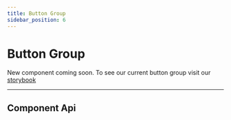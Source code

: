 ```yaml
--- 
title: Button Group 
sidebar_position: 6
---
```


# Button Group

<!-- Description of component -->

<div className="font-xs font-light font--subhead">

New component coming soon. To see our current button group visit our [storybook](https://react.wpds.preview.now.washingtonpost.com/?path=/story/buttongroup--default)

</div>



---
## Component Api